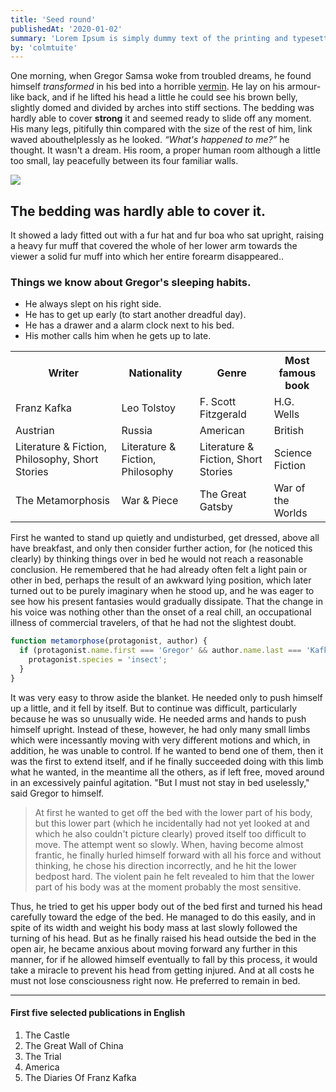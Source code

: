 ```yaml
---
title: 'Seed round'
publishedAt: '2020-01-02'
summary: 'Lorem Ipsum is simply dummy text of the printing and typesetting industry.'
by: 'colmtuite'
---
```


One morning, when Gregor Samsa woke from troubled dreams, he found himself _transformed_ in his bed into a horrible [vermin](http://en.wikipedia.org/wiki/Vermin 'Wikipedia Vermin'). He lay on his armour-like back, and if he lifted his head a little he could see his brown belly, slightly domed and divided by arches into stiff sections. The bedding was hardly able to cover **strong** it and seemed ready to slide off any moment. His many legs, pitifully thin compared with the size of the rest of him, link waved abouthelplessly as he looked. <cite>“What's happened to me?”</cite> he thought. It wasn't a dream. His room, a proper human room although a little too small, lay peacefully between its four familiar walls.

<img src="/blog/blog1.jpg" />

## The bedding was hardly able to cover it.

It showed a lady fitted out with a fur hat and fur boa who sat upright, raising a heavy fur muff that covered the whole of her lower arm towards the viewer a solid fur muff into which her entire forearm disappeared..

### Things we know about Gregor's sleeping habits.

- He always slept on his right side.
- He has to get up early (to start another dreadful day).
- He has a drawer and a alarm clock next to his bed.
- His mother calls him when he gets up to late.

<table>
  <tr>
    <th>Writer</th>
    <th>Nationality</th>
    <th>Genre</th>
    <th>Most famous book</th>
  </tr>
  <tr>
    <td>Franz Kafka</td>
    <td>Leo Tolstoy</td>
    <td>F. Scott Fitzgerald</td>
    <td>H.G. Wells</td>
  </tr>
  <tr>
    <td>Austrian</td>
    <td>Russia</td>
    <td>American</td>
    <td>British</td>
  </tr>
  <tr>
    <td>Literature & Fiction, Philosophy, Short Stories</td>
    <td>Literature & Fiction, Philosophy</td>
    <td>Literature & Fiction, Short Stories</td>
    <td>Science Fiction</td>
  </tr>
  <tr>
    <td>The Metamorphosis</td>
    <td>War & Piece</td>
    <td>The Great Gatsby</td>
    <td>War of the Worlds</td>
  </tr>
</table>

First he wanted to stand up quietly and undisturbed, get dressed, above all have breakfast, and only then consider further action, for (he noticed this clearly) by thinking things over in bed he would not reach a reasonable conclusion. He remembered that he had already often felt a light pain or other in bed, perhaps the result of an awkward lying position, which later turned out to be purely imaginary when he stood up, and he was eager to see how his present fantasies would gradually dissipate. That the change in his voice was nothing other than the onset of a real chill, an occupational illness of commercial travelers, of that he had not the slightest doubt.

```js
function metamorphose(protagonist, author) {
  if (protagonist.name.first === 'Gregor' && author.name.last === 'Kafka') {
    protagonist.species = 'insect';
  }
}
```

It was very easy to throw aside the blanket. He needed only to push himself up a little, and it fell by itself. But to continue was difficult, particularly because he was so unusually wide. He needed arms and hands to push himself upright. Instead of these, however, he had only many small limbs which were incessantly moving with very different motions and which, in addition, he was unable to control. If he wanted to bend one of them, then it was the first to extend itself, and if he finally succeeded doing with this limb what he wanted, in the meantime all the others, as if left free, moved around in an excessively painful agitation. "But I must not stay in bed uselessly," said Gregor to himself.

> At first he wanted to get off the bed with the lower part of his body, but this lower part (which he incidentally had not yet looked at and which he also couldn't picture clearly) proved itself too difficult to move. The attempt went so slowly. When, having become almost frantic, he finally hurled himself forward with all his force and without thinking, he chose his direction incorrectly, and he hit the lower bedpost hard. The violent pain he felt revealed to him that the lower part of his body was at the moment probably the most sensitive.

Thus, he tried to get his upper body out of the bed first and turned his head carefully toward the edge of the bed. He managed to do this easily, and in spite of its width and weight his body mass at last slowly followed the turning of his head. But as he finally raised his head outside the bed in the open air, he became anxious about moving forward any further in this manner, for if he allowed himself eventually to fall by this process, it would take a miracle to prevent his head from getting injured. And at all costs he must not lose consciousness right now. He preferred to remain in bed.

---

#### First five selected publications in English

1. The Castle
2. The Great Wall of China
3. The Trial
4. America
5. The Diaries Of Franz Kafka
